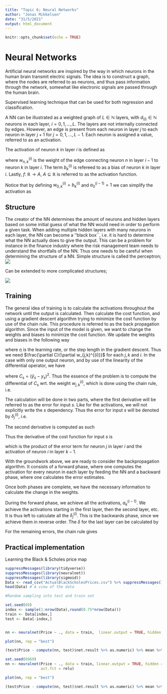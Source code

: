 ```yaml
---
title: "Topic 6; Neural Networks"
author: "Jonas Mikkelsen"
date: "31/5/2021"
output: html_document
---
```


```r
knitr::opts_chunk$set(echo = TRUE)
```

# Neural Networks

Artificial neural networks are inspired by the way in which neurons in the human
brain transmit electric signals. The idea is to construct a graph, where the nodes
are referred to as neurons, and thus pass information through the network, somewhat
like electronic signals are passed through the human brain.

Supervised learning technique that can be used for both regression and classification.

A NN can be illustrated as a weighted graph of $L \in \mathbb{N}$ layers, with 
$d_{(i)} \in \mathbb{N}$ neurons in each layer, $i = 0,1,\ldots, L$. The layers 
are not internally connected by edges. However, an edge is present from each neuron 
in layer $j$ to each neuron in layer $j+1$ for $j=0,1,\ldots,L-1$. Each neuron is 
assigned a value, referred to as an activation.

The activation of neuron $k$ in layer $i$ is defined as 

\begin{align}
     a^{(i)}_k=f\left(\sum_{n=1}^{d_{(i-1)}} w_{n,k}^{(i)}a^{(i-1)}_n+b^{(i)}_k\right), \quad i = 1,\ldots,L,\quad w_{n,k}^{(i)} \in \mathbb{R}, \quad b^{(i)}_k \in \mathbb{R},\quad k=1,\ldots,d_{(i)},
\end{align}

where $w_{n,k}^{(i)}$ is the weight of the edge connecting neuron $n$ in layer $i-1$ to neuron $k$ in layer $i$. The term $b^{(i)}_k$ is refereed to as a bias of neuron $k$ in layer $i$. Lastly, $f:\ \mathbb{R} \rightarrow A, \: A\subseteq\mathbb{R}$ is referred to as the activation function.

Notice that by defining $w_{0,k}^{(i)}=b^{(i)}_k$ and $a^{(i-1)}_0=1$ we can simplify the activation as

\begin{align*}
    a^{(i)}_k=f\left(\sum_{n=0}^{d_{(i-1)}} w_{n,k}^{(i)}a^{(i-1)}_n\right), \quad i = 1,\ldots,L,\quad w_{n,k}^{(i)} \in \mathbb{R},\quad k=1,\ldots,d_{(i)}.
\end{align*}

## Structure

The creator of the NN determines the amount of neurons and hidden layers based on some initial guess of what the NN would need in order to perform a given task. When adding multiple hidden layers with many neurons in each layer, the NN can become a ''black box``, i.e. it is hard to determine what the NN actually does to give the output. This can be a problem for instance in the finance industry where the risk management team needs to understand the shortfalls of the NN. Thus one needs to be careful when determining the structure of a NN.
Simple structure is called the perceptron;
![](Perceptron.PNG)

Can be extended to more complicated structures;

![](Network.PNG)

## Training

The general idea of training is to calculate the activations throughout the network until the output is calculated. Then calculate the cost function, and using a gradient descent algorithm trying to minimize the cost function by use of the chain rule. This procedure is referred to as the back propagation algorithm. Since the input of the model is given, we want to change the weights and biases to minimize the cost function. We update the weights and biases in the following way

\begin{align*}
    w_{j,k}^{(i)\: new}&=w_{j,k}^{(i)\: old} - \eta \frac{\partial C}{\partial w_{j,k}^{(i)}},
\end{align*}

where $\eta$ is the learning rate, or the step length in the gradient descent. Thus we need $\frac{\partial C}{\partial w_{j,k}^{(i)}}$ for each $j,k$ and $i$. In the case with only one output neuron, and by use of the linearity of the differential operator, we have

\begin{align}
    \frac{\partial C}{\partial w_{j,k}^{(i)}} = \frac{1}{2n}\sum_{s=1}^n \frac{\partial}{\partial w_{j,k}^{(i)}}(\hat{y}_s-y_s)^2=\frac{1}{2n}\sum_{s=1}^n\frac{\partial C_s}{\partial w_{j,k}^{(i)}},
\end{align}

where $C_s=(\hat{y}_s-y_s)^2$. Thus the essence of the problem is to compute the differential of $C_s$ wrt. the weight $w_{j,k}^{(i)}$, which is done using the chain rule, i.e.

\begin{align}
    \frac{\partial C_s}{\partial w_{j,k}^{(i)}}&= \frac{\partial C_s}{\partial z_j^{(i)}}\frac{\partial z_j^{(i)}}{\partial w_{j,k}^{(i)}}, \nonumber \\
    \label{eq:z}
    z_j^{(i)}&= \sum_{n=0}^{d_{(i-1)}}w_{n,j}^{(i)} a_n^{(i-1)}.
\end{align}

The calculation will be done in two parts, where the first derivative will be referred to as the error for input $s$. Like for the activations, we will not explicitly write the $s$ dependency. Thus the error for input $s$ will be denoted by $\delta^{(i)}_{j}$, i.e.

\begin{align*}
    \delta^{(i)}_{j} = \frac{\partial C_s}{\partial z_j^{(i)}}.
\end{align*}

The second derivative is computed as such

\begin{align*}
    \frac{\partial z_j^{(i)}}{\partial w_{j,k}^{(i)}} =\frac{\partial}{\partial w_{j,k}^{(i)}}\sum_{t=0}^{d_{(i-1)}}w_{t,k}^{(i)}a_k^{(i-1)} = a_k^{(i-1)}.
\end{align*}

Thus the derivative of the cost function for input $s$ is 

\begin{align*}
    \frac{\partial C_s}{\partial w_{j,k}^{(i)}} = \frac{\partial C_s}{\partial z_j^{(i)}}\frac{\partial z_j^{(i)}}{\partial w_{j,k}^{(i)}}= \delta_{j}^{(i)}a_k^{(i-1)},
\end{align*}

which is the product of the error term for neuron $j$ in layer $i$ and the activation of neuron $i$ in layer $k-1$.

With the groundwork above, we are ready to consider the backpropagation algorithm. It consists of a forward phase, where one computes the activation for every neuron in each layer by feeding the NN and a backward phase, where one calculates the error estimates. 

Once both phases are complete, we have the necessary information to calculate the change in the weights. 

\begin{align*}
    \Delta w_{j,k}^{(i)}=-\eta \frac{1}{2n}\sum_{s=1}^n\frac{\partial C_s}{\partial w_{j,k}^{(i)}} = -\eta \frac{1}{2n}\sum_{s=1}^n\delta_{j}^{(i)}a_k^{(i-1)}.
\end{align*}

During the forward phase, we achieve all the activations, $a_k^{(i-1)}$. We achieve the activations starting in the first layer, then the second layer, etc. It is thus left to calculate all the $\delta_j^{(i)}$. This is the backwards phase, since we achieve them in reverse order. The $\delta$ for the last layer can be calculated by 

\begin{align}
    \delta_i^{(L)}= \frac{\partial C}{ \partial z_i^{(L)}} = \frac{\partial}{\partial z_i^{(L)}} \left( \frac{1}{2} (f(z_i^{(L)})-y)^2 \right)= f(z_i^{(L)} -y)f'(z_i^{(L)}).
    \label{eq:delta_last}
\end{align}

For the remaining errors, the chain rule gives 

\begin{align}
    \delta_i^{(k)}= \frac{\partial C}{ \partial z_i^{(k)}}= \sum_j \frac{\partial C}{ \partial z_j^{(k+1)}} \frac{\partial z_j^{(k+1)}}{ \partial z_j^{(k)}}=\sum_j \delta_j^{(k+1)} \frac{\partial z_j^{(k+1)}}{ \partial z_j^{(k)}}.
    \label{eq:delta_rest}
\end{align}

## Practical implementation

Learning the Black \& Scholes price map

\begin{align}\label{eq:BlackScholesFormel}
    F(t,S_t) &= S_t\Psi(d_2)-\mathrm{e}^{-r(T-t)}K\Psi(d_1),\quad 0\leq t \leq T, \\
    d_1 :&= \frac{\log(\frac{S_t}{K})+(r-\frac{\sigma^2}{2})(T-t)}{\sigma\sqrt{T-t}}, \nonumber \\
    d_2 :&= d_1 + \sigma\sqrt{T-t}, \nonumber
\end{align}

```r
suppressMessages(library(tidyverse))
suppressMessages(library(neuralnet))
suppressMessages(library(sigmoid))
Data <- read_csv("ActualBlackScholesPrices.csv") %>% suppressMessages()
head(Data) # A view of the data

#Random sampling into test and train set

set.seed(69)
index <- sample(1:nrow(Data),round(0.75*nrow(Data)))
train <- Data[index,]
test <- Data[-index,]


nn <- neuralnet(Price ~ ., data = train,  linear.output = TRUE, hidden = c(10))

plot(nn, rep = "best") 

(test$Price - compute(nn, test)$net.result %>% as.numeric) %>% mean %>% round(5)

set.seed(6969)
nn <- neuralnet(Price ~ ., data = train, linear.output = TRUE, hidden = c(10),
                act.fct = relu)

plot(nn, rep = "best") 

(test$Price - compute(nn, test)$net.result %>% as.numeric) %>% mean %>% round(5)
```

